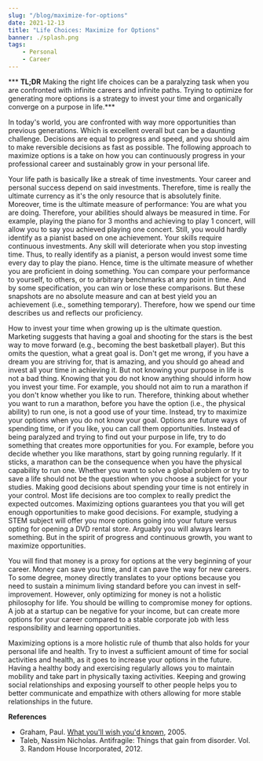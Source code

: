 ```yaml
---
slug: "/blog/maximize-for-options"
date: 2021-12-13
title: "Life Choices: Maximize for Options"
banner: ./splash.png
tags:
    - Personal
    - Career
---
```


*** __TL;DR__ Making the right life choices can be a paralyzing task when you are confronted with infinite careers and infinite paths. Trying to optimize for generating more options is a strategy to invest your time and organically converge on a purpose in life.***

In today's world, you are confronted with way more opportunities than previous generations. Which is excellent overall but can be a daunting challenge. Decisions are equal to progress and speed, and you should aim to make reversible decisions as fast as possible. The following approach to maximize options is a take on how you can continuously progress in your professional career and sustainably grow in your personal life. 

Your life path is basically like a streak of time investments. Your career and personal success depend on said investments. Therefore, time is really the ultimate currency as it's the only resource that is absolutely finite. Moreover, time is the ultimate measure of performance: You are what you are doing. Therefore, your abilities should always be measured in time. For example, playing the piano for 3 months and achieving to play 1 concert, will allow you to say you achieved playing one concert. Still, you would hardly identify as a pianist based on one achievement. Your skills require continuous investments. Any skill will deteriorate when you stop investing time. Thus, to really identify as a pianist, a person would invest some time every day to play the piano. Hence, time is the ultimate measure of whether you are proficient in doing something. You can compare your performance to yourself, to others, or to arbitrary benchmarks at any point in time. And by some specification, you can win or lose these comparisons. But these snapshots are no absolute measure and can at best yield you an achievement (i.e., something temporary). Therefore, how we spend our time describes us and reflects our proficiency. 

How to invest your time when growing up is the ultimate question. Marketing suggests that having a goal and shooting for the stars is the best way to move forward (e.g., becoming the best basketball player). But this omits the question, what a great goal is. Don't get me wrong, if you have a dream you are striving for, that is amazing, and you should go ahead and invest all your time in achieving it. 
But not knowing your purpose in life is not a bad thing. Knowing that you do not know anything should inform how you invest your time. For example, you should not aim to run a marathon if you don't know whether you like to run. Therefore, thinking about whether you want to run a marathon, before you have the option (i.e., the physical ability) to run one, is not a good use of your time. Instead, try to maximize your options when you do not know your goal. Options are future ways of spending time, or if you like, you can call them opportunities. Instead of being paralyzed and trying to find out your purpose in life, try to do something that creates more opportunities for you. For example, before you decide whether you like marathons, start by going running regularly. If it sticks, a marathon can be the consequence when you have the physical capability to run one.
Whether you want to solve a global problem or try to save a life should not be the question when you choose a subject for your studies. Making good decisions about spending your time is not entirely in your control. Most life decisions are too complex to really predict the expected outcomes. Maximizing options guarantees you that you will get enough opportunities to make good decisions. For example, studying a STEM subject will offer you more options going into your future versus opting for opening a DVD rental store. Arguably you will always learn something. But in the spirit of progress and continuous growth, you want to maximize opportunities. 

You will find that money is a proxy for options at the very beginning of your career. Money can save you time, and it can pave the way for new careers. To some degree, money directly translates to your options because you need to sustain a minimum living standard before you can invest in self-improvement. However, only optimizing for money is not a holistic philosophy for life. You should be willing to compromise money for options. A job at a startup can be negative for your income, but can create more options for your career compared to a stable corporate job with less responsibility and learning opportunities. 

Maximizing options is a more holistic rule of thumb that also holds for your personal life and health. Try to invest a sufficient amount of time for social activities and health, as it goes to increase your options in the future. Having a healthy body and exercising regularly allows you to maintain mobility and take part in physically taxing activities. Keeping and growing social relationships and exposing yourself to other people helps you to better communicate and empathize with others allowing for more stable relationships in the future. 


**References**

* Graham, Paul. [What you'll wish you'd known](http://www.paulgraham.com/hs.html), 2005.
* Taleb, Nassim Nicholas. Antifragile: Things that gain from disorder. Vol. 3. Random House Incorporated, 2012.
